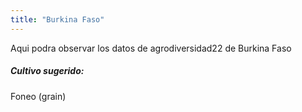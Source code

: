 ```yaml
---
title: "Burkina Faso"
---
```


Aqui podra observar los datos de agrodiversidad22 de Burkina Faso

##### **Cultivo sugerido:**

Foneo (grain)